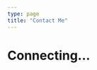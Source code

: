 ```yaml
---
type: page
title: "Contact Me"
---
```



<div
  class="typeform-widget"
  data-url="https://benjamingeck.typeform.com/to/gl9wA5"
  data-transparency="100"
  data-hide-headers={true}
  data-hide-footer={false}
  style={{
    width: "100%",
    height: "500px",
    display: "grid",
    alignItems: "center",
    textAlign: "center",
    color: "#d5d5d6",
  }}
>
  <h1>Connecting...</h1>
</div>
